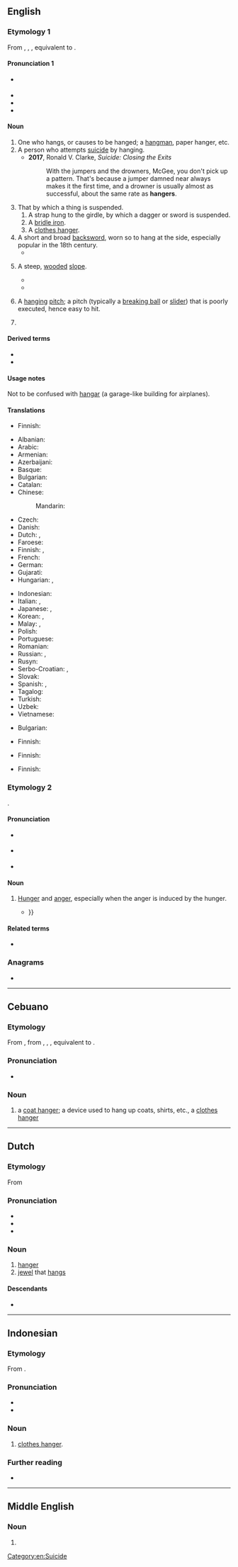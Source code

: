 {{also|Hanger|hangër|hänger}}
==English==

===Etymology 1===
From {{inh|en|enm|hanger}}, {{m|enm|haunger}}, {{m|enm|hangere}}, equivalent to {{suffix|en|hang|er}}.

====Pronunciation 1====
* {{a|UK}} {{IPA|en|/hæŋə(ɹ)/}}
* {{audio|en|En-au-hanger.ogg|Audio (AU)}}
* {{rhymes|en|æŋə(ɹ)}}
* {{homophones|en|hangar}}

====Noun====
{{en-noun}}

# One who hangs, or causes to be hanged; a [[hangman]], paper hanger, etc.
# A person who attempts [[suicide]] by hanging.
#* '''2017''', Ronald V. Clarke, ''Suicide: Closing the Exits''
#*: With the jumpers and the drowners, McGee, you don't pick up a pattern. That's because a jumper damned near always makes it the first time, and a drowner is usually almost as successful, about the same rate as '''hangers'''.
# That by which a thing is suspended.
## A strap hung to the girdle, by which a dagger or sword is suspended.
## A [[bridle iron]].
## A [[clothes hanger]].
# A short and broad [[backsword]], worn so to hang at the side, especially popular in the 18th century.
#* {{quote-book|en|year=1819|author=[[s:Author:Washington Irving|Washington Irving]]|title=[[s:The Sketchbook of Geoffrey Crayon|The Sketch Book]]|section=[[s:The Sketchbook of Geoffrey Crayon/Rip Van Winkle|Rip Van Winkle]]|passage=He was a stout old gentleman, with a weather-beaten countenance; he wore a laced doublet, broad belt and '''hanger''', high-crowned hat and feather, red stockings, and high-heeled shoes, with roses in them.}}
# {{lb|en|UK}} A steep, [[wooded]] [[slope]].
#* {{quote-book|en|year=1789|author=[[w:Gilbert_White|Gilbert White]]|title=[[w:The_Natural_History_and_Antiquities_of_Selborne|The Natural History of Selborne]], [http://books.google.co.uk/books?id=rvBgAAAAIAAJ&vq=hanger&pg=PA187#v=onepage&q&f=false Page 187]|passage=About the tenth of July in the same Summer a pair of sparrow-hawks bred in an old crow's nest on a low beech in the same '''hanger'''; and as their brood, which was numerous, began to grow up, became so daring and ravenous, that they were a terror to all the dames in the village that had chickens or ducklings under their care.}}
#* {{quote-book|en|year=1896|author=[[w:A._E._Housman|A. E. Housman]]|title=[[w:A_Shropshire_Lad|A Shropshire Lad]]|section=[[s:A_Shropshire_Lad/XXXI|On Wenlock Edge the wood's in trouble]]|passage='Twould blow like this through holt and '''hanger'''}}
# {{lb|en|baseball|slang}} A [[hanging]] [[pitch]]; a pitch (typically a [[breaking ball]] or [[slider]]) that is poorly executed, hence easy to hit.
# {{lb|en|Australian rules football|informal}} {{synonym of|en|spectacular mark}}

====Derived terms====
* {{l|ang|byhanger}}
* {{l|ang|onhanger}}

====Usage notes====
Not to be confused with [[hangar]] (a garage-like building for airplanes).

====Translations====
{{trans-see|hangman}}

{{trans-top|that by which a thing is suspended}}
* Finnish: {{t|fi|ripustin}}
{{trans-mid}}
{{trans-bottom}}

{{trans-top|strap hung to the girdle, by which a dagger or sword is suspended}}
{{trans-mid}}
{{trans-bottom}}

{{trans-see|bridle iron}}

{{trans-top|clothes hanger}}
* Albanian: {{t+|sq|jatagan|f}}
* Arabic: {{t|ar|شَمَّاعَة|f}}
* Armenian: {{t+|hy|կեռիկ|sc=Armn}}
* Azerbaijani: {{t+|az|asqı}}
* Basque: {{t|eu|esekitokia}}
* Bulgarian: {{t+|bg|закачалка|f|sc=Cyrl}}
* Catalan: {{t+|ca|perxa|f}}
* Chinese:
*: Mandarin: {{t+|cmn|衣架|tr=yījià|sc=Hani}}
* Czech: {{t|cs|ramínko}}
* Danish: {{t+|da|bøjle|c}}
* Dutch: {{t+|nl|kleerhanger|m}}, {{t+|nl|knaapje|n}}
* Faroese: {{t|fo|akslatræ|n}}
* Finnish: {{t+|fi|vaateripustin}}, {{t+|fi|henkari}}
* French: {{t+|fr|cintre|m}}
* German: {{t+|de|Bügel|m}}
* Gujarati: {{t|gu|ટિંગણિયું}}
* Hungarian: {{t+|hu|vállfa}}, {{t|hu|alkasztó}}
{{trans-mid}}
* Indonesian: {{t+|id|gantungan}}
* Italian: {{t+|it|gruccia}}, {{t+|it|appendino|m}}
* Japanese: {{t|ja|衣紋掛け|tr=えもんかけ, emonkake|sc=Jpan}}, {{t|ja|ハンガー|tr=hangā|sc=Jpan}}
* Korean: {{t|ko|옷걸이}}, {{t|ko|걸이}}
* Malay: {{t|ms|gantungan}}, {{t|ms|penyangkut}}
* Polish: {{t+|pl|wieszak|m}}
* Portuguese: {{t+|pt|cabide|m}}
* Romanian: {{t+|ro|cuier|f}}
* Russian: {{t+|ru|ве́шалка|f}}, {{t+|ru|пле́чики|n-p}}
* Rusyn: {{t|rue|віша́к|m}}
* Serbo-Croatian: {{t+|sh|vešalica|f}}, {{t+|sh|vješalica|f}}
* Slovak: {{t|sk|vešiak|m}}
* Spanish: {{t+|es|percha|f}}, {{t+|es|gancho|m}}
* Tagalog: {{t|tl|sabitan}}
* Turkish: {{t+|tr|askı}}
* Uzbek: {{t|uz|kiyin osgich}}
* Vietnamese: {{t+|vi|móc}}
{{trans-bottom}}

{{trans-top|that which hangs or is suspended}}
{{trans-mid}}
{{trans-bottom}}

{{trans-top|short, curved sword}}
* Bulgarian: {{t|bg|кортик|m}}
{{trans-mid}}
* Finnish: {{t|fi|hukari}}
{{trans-bottom}}

{{trans-top|steep, wooded slope}}
* Finnish: {{t|fi|[[metsäinen]] [[jyrkänne]]}}
{{trans-mid}}
{{trans-bottom}}

{{trans-top|baseball: hanging pitch}}
* Finnish: {{t|fi|roikkusyöttö}}
{{trans-mid}}
{{trans-bottom}}

===Etymology 2===
{{blend|en|hunger|anger}}.

====Pronunciation====
* {{a|GA}} {{IPA|en|/ˈhæŋɡɚ/}}
* {{a|RP}} {{IPA|en|/ˈhæŋɡə/}}
* {{rhymes|en|æŋɡə(ɹ)}}

====Noun====
{{en-noun|-}}

# {{lb|en|slang}} [[hunger|Hunger]] and [[anger]], especially when the anger is induced by the hunger.
#* {{quote-journal|en|year=2015|work=CNN "The conversation"|title=The science behind being "Hangry"|author=Amanda Salis|url=http://www.cnn.com/2015/07/20/health/science-behind-being-hangry/|passage=The physiology of '''hanger'''. The carbohydrates, proteins and fats in everything you eat are digested into simple sugars (such as glucose), amino acids and free fatty acids. These nutrients pass into your bloodstream from where they are distributed to your organs and tissues and used for energy {{...}} }}

====Related terms====
* {{l|en|hangry}}

===Anagrams===
* {{anagrams|en|a=aeghnr|Hagner|Rhegan|rehang}}

[[Category:en:Suicide]]

----

==Cebuano==

===Etymology===
From {{etyl|en|ceb}} {{m|en|hanger}}, from {{der|ceb|enm|hanger}}, {{m|enm|haunger}}, {{m|enm|hangere}}, equivalent to {{af|en|hang|-er|nocat=1}}.

===Pronunciation===
* {{hyphenation|ceb|ha|nger}}

===Noun===
{{head|ceb|noun}}

# a [[coat hanger]]; a device used to hang up coats, shirts, etc., a [[clothes hanger]]

----

==Dutch==

===Etymology===
From {{af|nl|hangen|-er|id2=agent noun}}

===Pronunciation===
* {{audio|nl|Nl-hanger.ogg|Audio}}
* {{hyphenation|nl|han|ger}}
* {{rhymes|nl|ɑŋər}}

===Noun===
{{nl-noun|m|-s|hangertje}}

# [[hanger#English|hanger]]
# [[jewel]] that [[hangs]]

====Descendants====
* {{desc|id|hanger|bor=1}}
----
==Indonesian==

===Etymology===
From {{bor|id|nl|hanger}}.

===Pronunciation===
* {{IPA|id|[ˈhaŋər]|}}
* {{hyphenation|id|hang|êr}}

===Noun===
{{id-noun|head=hangêr|}}
# {{lb|id|colloquial}} [[clothes hanger]].

===Further reading===
* {{R:KBBI Daring}}
----

==Middle English==

===Noun===
{{head|enm|noun}}

# {{alt form|enm|anger}}